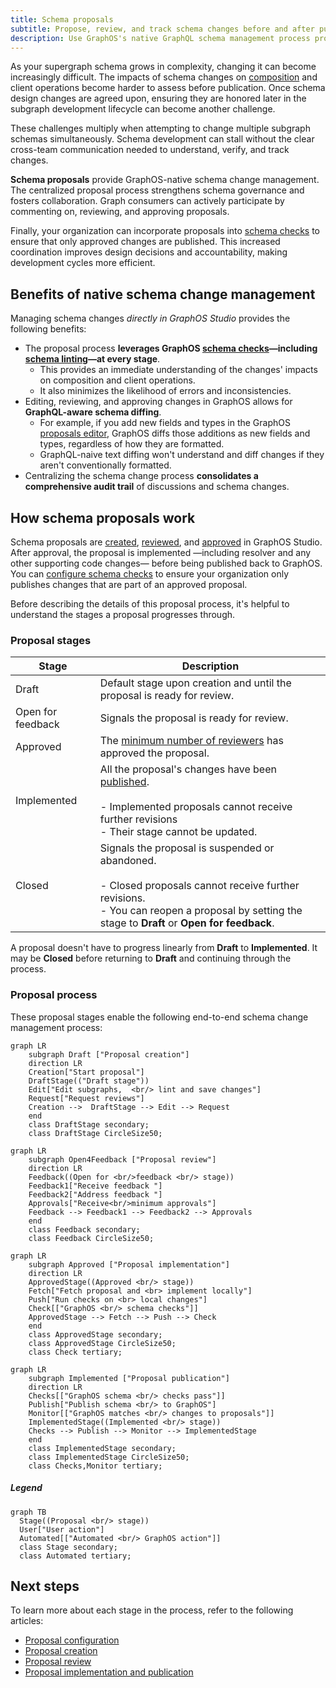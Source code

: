 ```yaml
---
title: Schema proposals
subtitle: Propose, review, and track schema changes before and after publication
description: Use GraphOS's native GraphQL schema management process propose, review, and track schema changes before and after publication.
---
```


<GraphOSEnterpriseRequired />

As your supergraph schema grows in complexity, changing it can become increasingly difficult.
The impacts of schema changes on [composition](/federation/federated-types/composition/) and client operations become harder to assess before publication.
Once schema design changes are agreed upon, ensuring they are honored later in the subgraph development lifecycle can become another challenge.

These challenges multiply when attempting to change multiple subgraph schemas simultaneously.
Schema development can stall without the clear cross-team communication needed to understand, verify, and track changes.

**Schema proposals** provide GraphOS-native schema change management.
The centralized proposal process strengthens schema governance and fosters collaboration.
Graph consumers can actively participate by commenting on, reviewing, and approving proposals.

Finally, your organization can incorporate proposals into [schema checks](./schema-checks) to ensure that only approved changes are published.
This increased coordination improves design decisions and accountability, making development cycles more efficient.

## Benefits of native schema change management

Managing schema changes _directly in GraphOS Studio_ provides the following benefits:

- The proposal process **leverages GraphOS [schema checks](./schema-checks)&mdash;including [schema linting](./schema-linter)&mdash;at every stage**.
  - This provides an immediate understanding of the changes' impacts on composition and client operations.
  - It also minimizes the likelihood of errors and inconsistencies.
- Editing, reviewing, and approving changes in GraphOS allows for **GraphQL-aware schema diffing**.
  - For example, if you add new fields and types in the GraphOS [proposals editor](#edit-subgraph-schemas), GraphOS diffs those additions as new fields and types, regardless of how they are formatted.
  - GraphQL-naive text diffing won't understand and diff changes if they aren't conventionally formatted.
- Centralizing the schema change process **consolidates a comprehensive audit trail** of discussions and schema changes.

## How schema proposals work

Schema proposals are [created](./propose-changes), [reviewed](./review-proposals), and [approved](./review-proposals#approved-reviews) in GraphOS Studio. After approval, the proposal is implemented &mdash;including resolver and any other supporting code changes&mdash; before being published back to GraphOS. You can [configure schema checks](./schema-checks/#proposals-checks) to ensure your organization only publishes changes that are part of an approved proposal.

Before describing the details of this proposal process, it's helpful to understand the stages a proposal progresses through.

### Proposal stages

| Stage             | Description                                                                                                                                                                                                    |
| ----------------- | -------------------------------------------------------------------------------------------------------------------------------------------------------------------------------------------------------------- |
| Draft             | Default stage upon creation and until the proposal is ready for review.                                                                                                                                        |
| Open for feedback | Signals the proposal is ready for review.                                                                                                                                                                      |
| Approved          | The [minimum number of reviewers](./configure-proposals#required-approvals) has approved the proposal.                                                                                                         |
| Implemented       | All the proposal's changes have been [published](./publishing-schemas). <br/> <br/> - Implemented proposals cannot receive further revisions <br/> - Their stage cannot be updated.                            |
| Closed            | Signals the proposal is suspended or abandoned. <br/> <br/> - Closed proposals cannot receive further revisions. <br/> - You can reopen a proposal by setting the stage to **Draft** or **Open for feedback**. |

A proposal doesn't have to progress linearly from **Draft** to **Implemented**. It may be **Closed** before returning to **Draft** and continuing through the process.

### Proposal process

These proposal stages enable the following end-to-end schema change management process:

```mermaid
graph LR
    subgraph Draft ["Proposal creation"]
    direction LR
    Creation["Start proposal"]
    DraftStage(("Draft stage"))
    Edit["Edit subgraphs,  <br/> lint and save changes"]
    Request["Request reviews"]
    Creation -->  DraftStage --> Edit --> Request
    end
    class DraftStage secondary;
    class DraftStage CircleSize50;
```

```mermaid
graph LR
    subgraph Open4Feedback ["Proposal review"]
    direction LR
    Feedback((Open for <br/>feedback <br/> stage))
    Feedback1["Receive feedback "]
    Feedback2["Address feedback "]
    Approvals["Receive<br/>minimum approvals"]
    Feedback --> Feedback1 --> Feedback2 --> Approvals
    end
    class Feedback secondary;
    class Feedback CircleSize50;
```

```mermaid
graph LR
    subgraph Approved ["Proposal implementation"]
    direction LR
    ApprovedStage((Approved <br/> stage))
    Fetch["Fetch proposal and <br> implement locally"]
    Push["Run checks on <br> local changes"]
    Check[["GraphOS <br/> schema checks"]]
    ApprovedStage --> Fetch --> Push --> Check
    end
    class ApprovedStage secondary;
    class ApprovedStage CircleSize50;
    class Check tertiary;
```

```mermaid
graph LR
    subgraph Implemented ["Proposal publication"]
    direction LR
    Checks[["GraphOS schema <br/> checks pass"]]
    Publish["Publish schema <br/> to GraphOS"]
    Monitor[["GraphOS matches <br/> changes to proposals"]]
    ImplementedStage((Implemented <br/> stage))
    Checks --> Publish --> Monitor --> ImplementedStage
    end
    class ImplementedStage secondary;
    class ImplementedStage CircleSize50;
    class Checks,Monitor tertiary;
```

##### Legend

```mermaid
graph TB
  Stage((Proposal <br/> stage))
  User["User action"]
  Automated[["Automated <br/> GraphOS action"]]
  class Stage secondary;
  class Automated tertiary;
```

## Next steps

To learn more about each stage in the process, refer to the following articles:

- [Proposal configuration](./configure-proposals)
- [Proposal creation](./propose-changes)
- [Proposal review](./review-proposals)
- [Proposal implementation and publication](./implement-proposals)

